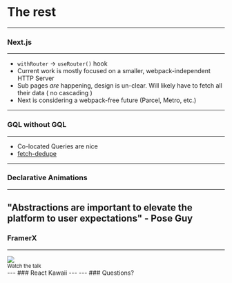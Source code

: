
# The rest
---
### Next.js
---
* `withRouter` -> `useRouter()` hook
* Current work is mostly focused on a smaller, webpack-independent HTTP Server
* Sub pages _are_ happening, design is un-clear. Will likely have to fetch all their data ( no cascading )
* Next is considering a webpack-free future (Parcel, Metro, etc.)
---
### GQL without GQL
---
* Co-located Queries are nice
* [fetch-dedupe](https://github.com/jamesplease/fetch-dedupe) 
---
### Declarative Animations
---
"Abstractions are important to elevate the platform to user expectations" - Pose Guy
---
### FramerX
---
<div>
  <div>
    <img src="https://media.giphy.com/media/aZ3LDBs1ExsE8/giphy.gif"/>
  </div>
  <small>Watch the talk</small>
</div>
---
### React Kawaii
---
<IceCream size={300} mood="blissful" color="#FDA7DC" />
---
### Questions?
